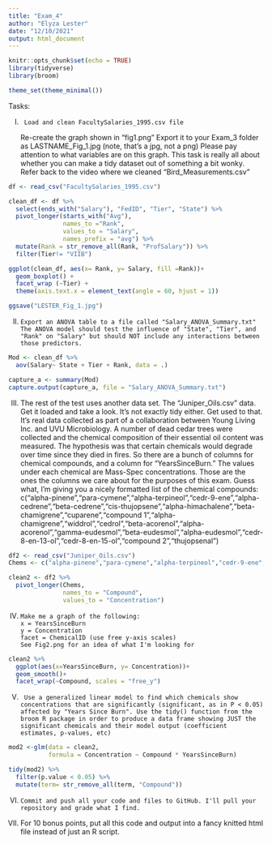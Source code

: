 ```yaml
---
title: "Exam_4"
author: "Elyza Lester"
date: "12/10/2021"
output: html_document
---
```


```r
knitr::opts_chunk$set(echo = TRUE)
library(tidyverse)
library(broom)

theme_set(theme_minimal())
```

Tasks:
  
I.      Load and clean FacultySalaries_1995.csv file
Re-create the graph shown in "fig1.png"
Export it to your Exam_3 folder as LASTNAME_Fig_1.jpg (note, that's a jpg, not a png)
Please pay attention to what variables are on this graph.  This task is really all about whether you can make a tidy dataset out of something a bit wonky. Refer back to the video where we cleaned "Bird_Measurements.csv"

```r
df <- read_csv("FacultySalaries_1995.csv")

clean_df <- df %>% 
  select(ends_with("Salary"), "FedID", "Tier", "State") %>% 
  pivot_longer(starts_with("Avg"),
               names_to ="Rank",
               values_to = "Salary",
               names_prefix = "avg") %>% 
  mutate(Rank = str_remove_all(Rank, "ProfSalary")) %>% 
  filter(Tier!= "VIIB")

ggplot(clean_df, aes(x= Rank, y= Salary, fill =Rank))+
  geom_boxplot() +
  facet_wrap (~Tier) +
  theme(axis.text.x = element_text(angle = 60, hjust = 1))

ggsave("LESTER_Fig_1.jpg")

```

II.     Export an ANOVA table to a file called "Salary_ANOVA_Summary.txt"
        The ANOVA model should test the influence of "State", "Tier", and "Rank" on "Salary" but should NOT include any interactions between those predictors.

```r
Mod <- clean_df %>% 
  aov(Salary~ State + Tier + Rank, data = .)

capture_a <- summary(Mod)
capture.output(capture_a, file = "Salary_ANOVA_Summary.txt")

```
  
III.    The rest of the test uses another data set. The "Juniper_Oils.csv" data. Get it loaded and take a look.
        It's not exactly tidy either. Get used to that. It's real data collected as part of a collaboration between Young Living Inc. and UVU Microbiology. A number of dead cedar trees were collected and the chemical composition of their essential oil content was measured. The hypothesis was that certain chemicals would degrade over time since they died in fires. So there are a bunch of columns for chemical compounds, and a column for "YearsSinceBurn." The values under each chemical are Mass-Spec concentrations.
        Those are the ones the columns we care about for the purposes of this exam. Guess what, I'm giving you a nicely formatted list of the chemical compounds:
        c("alpha-pinene","para-cymene","alpha-terpineol","cedr-9-ene","alpha-cedrene","beta-cedrene","cis-thujopsene","alpha-himachalene","beta-chamigrene","cuparene","compound 1","alpha-chamigrene","widdrol","cedrol","beta-acorenol","alpha-acorenol","gamma-eudesmol","beta-eudesmol","alpha-eudesmol","cedr-8-en-13-ol","cedr-8-en-15-ol","compound 2","thujopsenal")
        
```r
df2 <- read_csv("Juniper_Oils.csv")
Chems <- c("alpha-pinene","para-cymene","alpha-terpineol","cedr-9-ene","alpha-cedrene","beta-cedrene","cis-thujopsene","alpha-himachalene","beta-chamigrene","cuparene","compound 1","alpha-chamigrene","widdrol","cedrol","beta-acorenol","alpha-acorenol","gamma-eudesmol","beta-eudesmol","alpha-eudesmol","cedr-8-en-13-ol","cedr-8-en-15-ol","compound 2","thujopsenal")

clean2 <- df2 %>% 
  pivot_longer(Chems,
               names_to = "Compound",
               values_to = "Concentration")
```

IV.     Make me a graph of the following:
        x = YearsSinceBurn
        y = Concentration
        facet = ChemicalID (use free y-axis scales)
        See Fig2.png for an idea of what I'm looking for
        
```r
clean2 %>% 
  ggplot(aes(x=YearsSinceBurn, y= Concentration))+
  geom_smooth()+
  facet_wrap(~Compound, scales = "free_y")
```

V.      Use a generalized linear model to find which chemicals show concentrations that are significantly (significant, as in P < 0.05) affected by "Years Since Burn". Use the tidy() function from the broom R package in order to produce a data frame showing JUST the significant chemicals and their model output (coefficient estimates, p-values, etc)     

```r
mod2 <-glm(data = clean2,
           formula = Concentration ~ Compound * YearsSinceBurn)

tidy(mod2) %>% 
  filter(p.value < 0.05) %>% 
  mutate(term= str_remove_all(term, "Compound"))
```

VI.		Commit and push all your code and files to GitHub. I'll pull your repository and grade what I find.
                                                                                                              
VII. For 10 bonus points, put all this code and output into a fancy knitted html file instead of just an R script.


